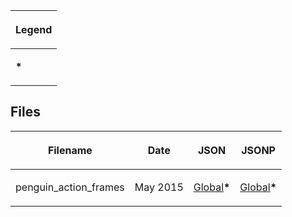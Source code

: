 {|class="wikitable" style="margin: 1em auto; font-size:9pt;" 
!colspan="2" style="center"|Legend
|-
|'''*'''||File was localized into separate languages yet was completely identical.
|}

==Files==
{| class="wikitable" style="margin: auto;"
!Filename!!Date!!JSON!!JSONP
|-
|rowspan=2|penguin_action_frames||May 2015||[[Media:GameConfigsPT2015May06penguin_action_frames.json|Global]]'''*'''||[[Media:GameConfigsEN2015May06penguin_action_frames.jsonp|Global]]'''*'''
|}